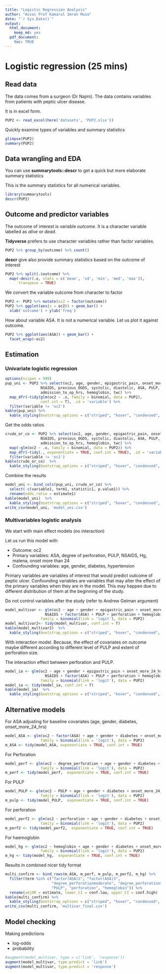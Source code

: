 ```yaml
---
title: "Logistic Regression Analysis"
author: "Assoc Prof Kamarul Imran Musa"
date: "`r Sys.Date()`"
output:
  html_document:
    keep_md: yes
  pdf_document: 
    toc: TRUE
---
```



\newpage

# Logistic regression (25 mins)

## Read data

The data comes from a surgeon (Dr Najmi). The data contains variables from patients with peptic ulcer disease. 

It is in excel form. 

```r
PUP2 <- read_excel(here('datasets', 'PUP2.xlsx'))
```

Quickly examine types of variables and summary statistics

```r
glimpse(PUP2)
summary(PUP2)
```

## Data wrangling and EDA

You can use **summarytools::descr** to get a quick but more elaborate summary statistics

This is the summary statistics for all numerical variables. 

```r
library(summarytools)
descr(PUP2)
```

## Outcome and predictor variables

The outcome of interest is variable *outcome*. It is a character variable labelled as *alive* or *dead*. 

**Tidyverse** prefers to use character variables rather than factor variables. 

```r
PUP2 %>% group_by(outcome) %>% count()
```

**descr** give also provide summary statistics based on the outcome of interest

```r
PUP2 %>% split(.$outcome) %>% 
  map(~descr(.x, stats = c('mean', 'sd', 'min', 'med', 'max')),
      transpose = TRUE)
```


We convert the variable outcome from character to factor

```r
PUP2 <- PUP2 %>% mutate(oc2 = factor(outcome))
PUP2 %>% ggplot(aes(x = oc2)) + geom_bar() + 
  xlab('outcome') + ylab('freq')
```

How about variable ASA. It is not a numerical variable. Let us plot it against outcome. 

```r
PUP2 %>% ggplot(aes(ASA)) + geom_bar() +
  facet_wrap(~oc2)
```


## Estimation

### Univariate logistic regression

```r
options(scipen = 999)
pup_uni <- PUP2 %>% select(oc2, age, gender, epigastric_pain, onset_more_24_hrs, diabetes, 
                NSAIDS, previous_OGDS, systolic, diastolic, ASA, PULP, perforation,
                admission_to_op_hrs, hemoglobin, twc) %>% 
  map_dfr(~tidy(glm(oc2 ~ .x, family = binomial, data = PUP2), 
                conf.int = T), .id = 'variable') %>%
  filter(variable != 'oc2')
kable(pup_uni) %>% 
  kable_styling(bootstrap_options = c("striped", "hover", "condensed", "responsive"))
```

Get the odds ratios

```r
crude_or_co <- PUP2 %>% select(oc2, age, gender, epigastric_pain, onset_more_24_hrs, diabetes, 
                NSAIDS, previous_OGDS, systolic, diastolic, ASA, PULP, perforation,
                admission_to_op_hrs, hemoglobin, twc) %>%
  map(~glm(oc2 ~ .x, family = binomial, data = PUP2)) %>%
  map_dfr(~tidy(., exponentiate = TRUE, conf.int = TRUE), .id = 'variable') %>%
  filter(variable != 'oc2')
kable(crude_or_co)  %>% 
  kable_styling(bootstrap_options = c("striped", "hover", "condensed", "responsive"))
```

Combine the results

```r
model_uni <- bind_cols(pup_uni, crude_or_co) %>% 
  select(-c(variable1, term1, statistic1, p.value1)) %>%
  rename(odds_ratio = estimate1)
kable(model_uni)  %>% 
  kable_styling(bootstrap_options = c("striped", "hover", "condensed", "responsive"))
write_csv(model_uni, 'model_uni.csv')
```

### Multivariables logistic analysis

We start with main effect models (no interaction)

Let us run this model with

- Outcome: oc2
- Primary variables: ASA, degree of perforation, PULP, NSAIDS, Hg, malena, onset more than 24 
- Confounding variables: age, gender, diabetes, hypertension

Primary variables are variables of interest that would predict outcome of peptic ulcer. Confounding variables are variables that may alter the effect of the primary variables when they are in the model. This may happen due to different distribution of them at the beginning of the study.

Do not control variables after the study (refer to Andrew Gelman argument)

```r
model_multivar <- glm(oc2 ~ age + gender + epigastric_pain + onset_more_24_hrs + diabetes + 
                  NSAIDS + factor(ASA) + PULP + perforation + hemoglobin, 
                family = binomial(link = 'logit'), data = PUP2)
model_multivar2<- tidy(model_multivar, conf.int = T)
kable(model_multivar2)  %>% 
  kable_styling(bootstrap_options = c("striped", "hover", "condensed", "responsive"))
```

With interaction model. Because, the effect of covariates on outcome maybe different according to different level of PULP and extent of perforation size. 

The interaction effect between perforation and PULP. 

```r
model_ia <- glm(oc2 ~ age + gender + epigastric_pain + onset_more_24_hrs + diabetes + 
                  NSAIDS + factor(ASA) + PULP + perforation + hemoglobin + perforation:PULP,
                family = binomial(link = 'logit'), data = PUP2)
model_ia <- tidy(model_ia, conf.int = T)
kable(model_ia)  %>% 
  kable_styling(bootstrap_options = c("striped", "hover", "condensed", "responsive"))
```

## Alternative models

For ASA adjusting for baseline covariates (age, gender, diabetes, onset_more_24_hrs)

```r
model_ASA <- glm(oc2 ~ factor(ASA) + age + gender + diabetes + onset_more_24_hrs, 
                family = binomial(link = 'logit'), data = PUP2)
m_ASA <- tidy(model_ASA, exponentiate = TRUE, conf.int = TRUE)
```

For Perforation

```r
model_perf <- glm(oc2 ~ degree_perforation + age + gender + diabetes + onset_more_24_hrs,
                family = binomial(link = 'logit'), data = PUP2)
m_perf <- tidy(model_perf,  exponentiate = TRUE, conf.int = TRUE)
```

For PULP

```r
model_PULP <- glm(oc2 ~ PULP + age + gender + diabetes + onset_more_24_hrs, 
                family = binomial(link = 'logit'), data = PUP2)
m_pulp <- tidy(model_PULP,  exponentiate = TRUE, conf.int = TRUE)

```

For perforation

```r
model_perf2 <- glm(oc2 ~ perforation + age + gender + diabetes + onset_more_24_hrs, 
                family = binomial(link = 'logit'), data = PUP2)
m_perf2 <- tidy(model_perf2,  exponentiate = TRUE, conf.int = TRUE)
```


For haemoglobin

```r
model_hg <- glm(oc2 ~ hemoglobin + age + gender + diabetes + onset_more_24_hrs, 
                family = binomial(link = 'logit'), data = PUP2)
m_hg <- tidy(model_hg,  exponentiate = TRUE, conf.int = TRUE)
``` 


Results in combined nicer tidy format

```r
multi_confirm <- bind_rows(m_ASA, m_perf, m_pulp, m_perf2, m_hg) %>% 
  filter(term %in% c("factor(ASA)2", "factor(ASA)3", 
                     "degree_perforationmoderate", "degree_perforationsmall",
                     "PULP", "perforation", "hemoglobin")) %>%
  rename(adjOR = estimate, lower_CI = conf.low, upper_CI = conf.high)
kable(multi_confirm) %>% 
  kable_styling(bootstrap_options = c("striped", "hover", "condensed", "responsive")) 
write_csv(multi_confirm, 'multivar_final.csv')
```

## Model checking

Making predictions

- log-odds
- probability

```r
#augment(model_multivar, type = c('link', 'response'))
augment(model_multivar, type.predict = 'link')
augment(model_multivar, type.predict = 'response')
```


